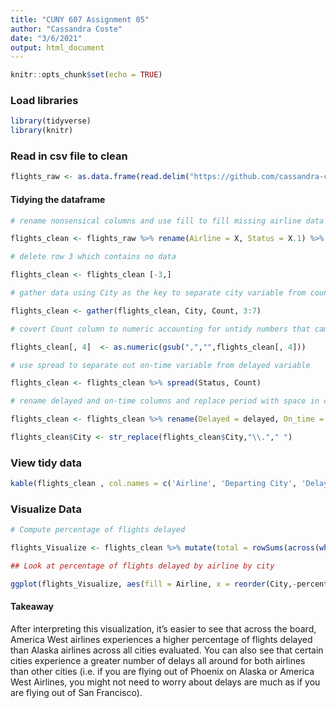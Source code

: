 ---
title: "CUNY 607 Assignment 05"
author: "Cassandra Coste"
date: "3/6/2021"
output: html_document
---

```{r setup, include=FALSE}
knitr::opts_chunk$set(echo = TRUE)
```

### Load libraries

```{r load libraries and data, message=FALSE, warning=FALSE}

library(tidyverse)
library(knitr)

```

### Read in csv file to clean

```{r}

flights_raw <- as.data.frame(read.delim("https://github.com/cassandra-coste/CUNY607/raw/main/Flights%20Data.csv", header = TRUE, stringsAsFactors = FALSE, na.strings=c("","NA"), sep = ",", fileEncoding = "UTF-8-BOM"))

```

#### Tidying the dataframe

```{r, message=FALSE, warning=FALSE}

# rename nonsensical columns and use fill to fill missing airline data from Airline column

flights_clean <- flights_raw %>% rename(Airline = X, Status = X.1) %>% fill(Airline)

# delete row 3 which contains no data

flights_clean <- flights_clean [-3,]

# gather data using City as the key to separate city variable from count data on on-time versus delayed flights 

flights_clean <- gather(flights_clean, City, Count, 3:7)

# covert Count column to numeric accounting for untidy numbers that came with CSV file 

flights_clean[, 4]  <- as.numeric(gsub(",","",flights_clean[, 4]))

# use spread to separate out on-time variable from delayed variable

flights_clean <- flights_clean %>% spread(Status, Count)

# rename delayed and on-time columns and replace period with space in city column

flights_clean <- flights_clean %>% rename(Delayed = delayed, On_time = "on time")

flights_clean$City <- str_replace(flights_clean$City,"\\."," ")
```

### View tidy data

```{r, message=FALSE, warning=FALSE}

kable(flights_clean , col.names = c('Airline', 'Departing City', 'Delayed', 'On Time'), align = "ccrr", caption = "Flights Data by City")
```

### Visualize Data

```{r, message=FALSE, warning=FALSE}

# Compute percentage of flights delayed

flights_Visualize <- flights_clean %>% mutate(total = rowSums(across(where(is.numeric)))) %>% mutate(percent_delayed = Delayed/total * 100)

## Look at percentage of flights delayed by airline by city

ggplot(flights_Visualize, aes(fill = Airline, x = reorder(City,-percent_delayed), y = percent_delayed)) + geom_bar(position = "dodge", stat="identity") + coord_flip() + ggtitle("Percentage of Flights Delayed by Airline") + ylab("Percentage of Flights Delayed") + xlab("Departing City") + scale_fill_discrete(name = "Airline", labels = c("Alaska", "America West"))
```

#### Takeaway 

After interpreting this visualization, it's easier to see that across the board, America West airlines experiences a higher percentage of flights delayed than Alaska airlines across all cities evaluated. You can also see that certain cities experience a greater number of delays all around for both airlines than other cities (i.e. if you are flying out of Phoenix on Alaska or America West Airlines, you might not need to worry about delays are much as if you are flying out of San Francisco). 